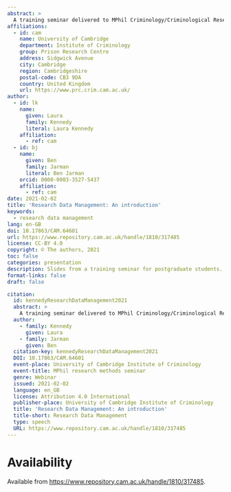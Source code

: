 ```yaml
---
abstract: >
  A training seminar delivered to MPhil Criminology/Criminological Research students at the Institute of Criminology, University of Cambridge on 2nd February 2021. The aim of this seminar was to introduce students to good research data management practices and discuss the application of these practices to criminological research.
affiliations:
  - id: cam
    name: University of Cambridge
    department: Institute of Criminology
    group: Prison Research Centre
    address: Sidgwick Avenue
    city: Cambridge
    region: Cambridgeshire
    postal-code: CB3 9DA
    country: United Kingdom
    url: https://www.prc.crim.cam.ac.uk/
author:
  - id: lk
    name:
      given: Laura
      family: Kennedy
      literal: Laura Kennedy
    affiliation:
      - ref: cam
  - id: bj
    name:
      given: Ben
      family: Jarman
      literal: Ben Jarman
    orcid: 0000-0003-3527-5437
    affiliation:
      - ref: cam
date: 2021-02-02
title: 'Research Data Management: An introduction'
keywords:  
  - research data management
lang: en-GB
doi: 10.17863/CAM.64601
url: https://www.repository.cam.ac.uk/handle/1810/317485
license: CC-BY 4.0
copyright: © The authors, 2021
toc: false
categories: presentation
description: Slides from a training seminar for postgraduate students.
format-links: false
draft: false

citation:
  id: kennedyResearchDataManagement2021
  abstract: >
    A training seminar delivered to MPhil Criminology/Criminological Research students at the Institute of Criminology, University of Cambridge on 2nd February 2021. The aim of this seminar was to introduce students to good research data management practices and discuss the application of these practices to criminological research.
  author:
    - family: Kennedy
      given: Laura
    - family: Jarman
      given: Ben
  citation-key: kennedyResearchDataManagement2021
  DOI: 10.17863/CAM.64601
  event-place: University of Cambridge Institute of Criminology
  event-title: MPhil research methods seminar
  genre: Webinar
  issued: 2021-02-02
  language: en_GB
  license: Attribution 4.0 International
  publisher-place: University of Cambridge Institute of Criminology
  title: 'Research Data Management: An introduction'
  title-short: Research Data Management
  type: speech
  URL: https://www.repository.cam.ac.uk/handle/1810/317485
---
```


# Availability

Available from <https://www.repository.cam.ac.uk/handle/1810/317485>.